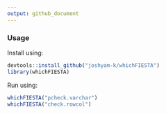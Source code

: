 ```yaml
---
output: github_document
---
```


### Usage

Install using:

```r
devtools::install_github("joshyam-k/whichFIESTA")
library(whichFIESTA)
```

Run using:

``` r
whichFIESTA("pcheck.varchar")
whichFIESTA("check.rowcol")
```

